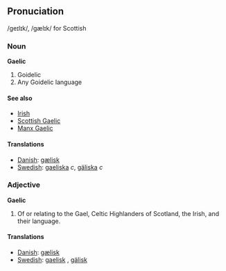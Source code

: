 ==Pronuciation==
/ge&#618;l&#618;k/, /gæl&#618;k/ for Scottish
===Noun===
'''Gaelic'''

# Goidelic
# Any Goidelic language

====See also====
*[[Irish]]
*[[Scottish Gaelic]]
*[[Manx Gaelic]]

==== Translations ====
*[[Danish]]: [[gælisk]]
*[[Swedish]]: [[gaeliska]] ''c'', [[gäliska]] ''c''

===Adjective===
'''Gaelic'''

# Of or relating to the Gael, Celtic Highlanders of Scotland, the Irish, and their language.

==== Translations ====
*[[Danish]]: [[gælisk]]
*[[Swedish]]: [[gaelisk]] , [[gälisk]]